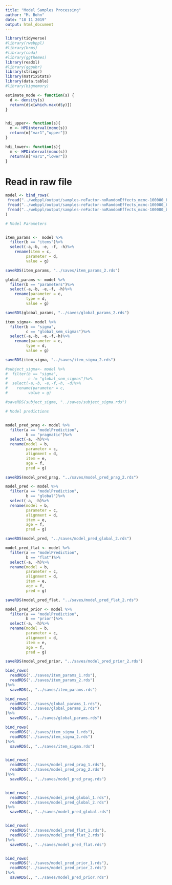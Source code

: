 ```yaml
---
title: "Model Samples Processing"
author: "M. Bohn"
date: "18 11 2019"
output: html_document
---
```


```r
library(tidyverse)
#library(rwebppl)
#library(brms)
#library(coda)
#library(ggthemes)
library(readxl)
#library(ggpubr)
library(stringr)
library(matrixStats)
library(data.table)
#library(bigmemory)

estimate_mode <- function(s) {
  d <- density(s)
  return(d$x[which.max(d$y)])
}


hdi_upper<- function(s){
  m <- HPDinterval(mcmc(s))
  return(m["var1","upper"])
}

hdi_lower<- function(s){
  m <- HPDinterval(mcmc(s))
  return(m["var1","lower"])
}
```


# Read in raw file

```r

model <- bind_rows(
 fread("../webppl/output/samples-reFactor-noRandomEffects_mcmc-100000_burn50000_lag5_chain4.csv",header = T)%>%mutate(chain = 4),
 fread("../webppl/output/samples-reFactor-noRandomEffects_mcmc-100000_burn50000_lag5_chain5.csv",header = T)%>%mutate(chain = 5),
 fread("../webppl/output/samples-reFactor-noRandomEffects_mcmc-100000_burn50000_lag5_chain6.csv",header = T)%>%mutate(chain = 6)
)

# Model Parameters 


item_params <-  model %>%
  filter(b == "items")%>%
  select(-a,-b, -e, -f, -h)%>%
    rename(item = c,
         parameter = d,
         value = g)

saveRDS(item_params, "../saves/item_params_2.rds")

global_params <- model %>%
  filter(b == "parameters")%>%
  select(-a,-b, -e,-f, -h)%>%
    rename(parameter = c,
         type = d,
         value = g)

saveRDS(global_params, "../saves/global_params_2.rds")

item_sigma<- model %>%
  filter(b == "sigma",
         c == "global_sem_sigmas")%>%
  select(-a,-b, -e,-f,-h)%>%
    rename(parameter = c,
         type = d,
         value = g)

saveRDS(item_sigma, "../saves/item_sigma_2.rds")

#subject_sigma<- model %>%
#  filter(b == "sigma", 
#         c != "global_sem_sigmas")%>%
#  select(-a,-b, -e,-f,-h, -d)%>%
#    rename(parameter = c,
#         value = g)

#saveRDS(subject_sigma, "../saves/subject_sigma.rds")

# Model predictions


model_pred_prag <- model %>%
  filter(a == "modelPrediction",
         b == "pragmatic")%>%
  select(-a, -h)%>%
  rename(model = b, 
         parameter = c,
         alignment = d,
         item = e,
         age = f, 
         pred = g)

saveRDS(model_pred_prag, "../saves/model_pred_prag_2.rds")

model_pred <- model %>%
  filter(a == "modelPrediction",
         b == "global")%>%
  select(-a, -h)%>%
  rename(model = b, 
         parameter = c,
         alignment = d,
         item = e,
         age = f, 
         pred = g)

saveRDS(model_pred, "../saves/model_pred_global_2.rds")

model_pred_flat <- model %>%
  filter(a == "modelPrediction",
         b == "flat")%>%
  select(-a, -h)%>%
  rename(model = b, 
         parameter = c,
         alignment = d,
         item = e,
         age = f, 
         pred = g)

saveRDS(model_pred_flat, "../saves/model_pred_flat_2.rds")

model_pred_prior <- model %>%
  filter(a == "modelPrediction",
         b == "prior")%>%
  select(-a, -h)%>%
  rename(model = b, 
         parameter = c,
         alignment = d,
         item = e,
         age = f, 
         pred = g)

saveRDS(model_pred_prior, "../saves/model_pred_prior_2.rds")


```

```r
bind_rows(
  readRDS("../saves/item_params_1.rds"),
  readRDS("../saves/item_params_2.rds")
)%>%
  saveRDS(., "../saves/item_params.rds")

bind_rows(
  readRDS("../saves/global_params_1.rds"),
  readRDS("../saves/global_params_2.rds")
)%>%
  saveRDS(., "../saves/global_params.rds")

bind_rows(
  readRDS("../saves/item_sigma_1.rds"),
  readRDS("../saves/item_sigma_2.rds")
)%>%
  saveRDS(., "../saves/item_sigma.rds")


bind_rows(
  readRDS("../saves/model_pred_prag_1.rds"),
  readRDS("../saves/model_pred_prag_2.rds")
)%>%
  saveRDS(., "../saves/model_pred_prag.rds")


bind_rows(
  readRDS("../saves/model_pred_global_1.rds"),
  readRDS("../saves/model_pred_global_2.rds")
)%>%
  saveRDS(., "../saves/model_pred_global.rds")


bind_rows(
  readRDS("../saves/model_pred_flat_1.rds"),
  readRDS("../saves/model_pred_flat_2.rds")
)%>%
  saveRDS(., "../saves/model_pred_flat.rds")


bind_rows(
  readRDS("../saves/model_pred_prior_1.rds"),
  readRDS("../saves/model_pred_prior_2.rds")
)%>%
  saveRDS(., "../saves/model_pred_prior.rds")
```

